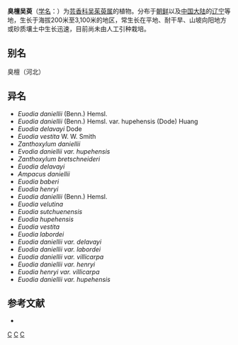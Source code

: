 {{Speciesbox 
| genus = Evodia
| species = daniellii
| authority = (Bennett) T. G. Hartley
| synonyms = 见正文
}}
'''臭檀吴萸'''（[[学名|学名]]：{{lang|la|''Evodia daniellii''}}）为[[芸香科|芸香科]][[吴茱萸属|吴茱萸属]]的植物。分布于[[朝鲜|朝鲜]]以及[[中国大陆|中国大陆]]的[[辽宁|辽宁]]等地，生长于海拔200米至3,100米的地区，常生长在平地、耐干旱、山坡向阳地方或砂质壤土中生长迅速，目前尚未由人工引种栽培。

== 别名 ==
臭檀（河北）

== 异名 ==
* ''Euodia daniellii'' (Benn.) Hemsl.
* ''Euodia daniellii'' (Benn.) Hemsl. var. hupehensis (Dode) Huang
* ''Euodia delavayi'' Dode
* ''Euodia vestita'' W. W. Smith
* ''Zanthoxylum daniellii''
* ''Evodia daniellii var. hupehensis''
* ''Zanthoxylum bretschneideri''
* ''Euodia delavayi''
* ''Ampacus daniellii''
* ''Euodia baberi''
* ''Euodia henryi''
* ''Euodia daniellii'' (Benn.) Hemsl.
* ''Euodia velutina''
* ''Euodia sutchuenensis''
* ''Euodia hupehensis''
* ''Euodia vestita''
* ''Euodia labordei''
* ''Euodia daniellii var. delavayi''
* ''Euodia daniellii var. labordei''
* ''Euodia daniellii var. villicarpa''
* ''Euodia daniellii var. henryi''
* ''Euodia henryi var. villicarpa''
* ''Euodia daniellii var. hupehensis''


== 参考文献 ==
<div class="references-small">
* {{cite web| url =http://www.bioinfo.cn/db05/KmzwSpecies.php?action=view&id=20180| title =臭檀吴萸| work =《中国高等植物数据库全库》| publisher =中国科学院微生物研究所| author =昆明植物研究所| accessdate =2009-02-25| deadurl =yes| archiveurl =https://web.archive.org/web/20160305033954/http://www.bioinfo.cn/db05/KmzwSpecies.php?action=view&id=20180| archivedate =2016-03-05}}
</div>

{{Taxonbar}}

[[Category:吴茱萸属|C]]
[[Category:朝鲜植物|C]]
[[Category:辽宁植物|C]]